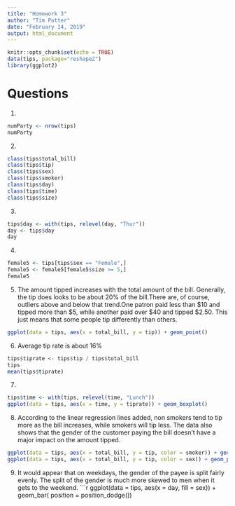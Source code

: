 ```yaml
---
title: "Homework 3"
author: "Tim Potter"
date: "February 14, 2019"
output: html_document
---
```


```r
knitr::opts_chunk$set(echo = TRUE)
data(tips, package="reshape2")
library(ggplot2)
```

# Questions

1.
```r
numParty <- nrow(tips)
numParty
```

2.
```r
class(tips$total_bill)
class(tips$tip)
class(tips$sex)
class(tips$smoker)
class(tips$day)
class(tips$time)
class(tips$size)
```

3.
```r
tips$day <- with(tips, relevel(day, "Thur"))
day <- tips$day
day

```

4.
```r

female5 <- tips[tips$sex == "Female",]
female5 <- female5[female5$size >= 5,]
female5
```

5.
The amount tipped increases with the total amount of the bill. Generally, the tip does looks to be about 20% of the bill.There are, of course, outliers above and below that trend.One patron paid less than $10 and tipped more than $5, while another paid over $40 and tipped $2.50. This just means that some people tip differently than others.
```r
ggplot(data = tips, aes(x = total_bill, y = tip)) + geom_point()
```

6. 
Average tip rate is about 16%
```r
tips$tiprate <- tips$tip / tips$total_bill
tips
mean(tips$tiprate)
```

7.
```r
tips$time <- with(tips, relevel(time, "Lunch"))
ggplot(data = tips, aes(x = time, y = tiprate)) + geom_boxplot()
```

8.
According to the linear regression lines added, non smokers tend to tip more as the bill increases, while smokers will tip less. The data also shows that the gender of the customer paying the bill doesn't have a major impact on the amount tipped.
```r
ggplot(data = tips, aes(x = total_bill, y = tip, color = smoker)) + geom_point() + geom_smooth(method = lm, se = FALSE)
ggplot(data = tips, aes(x = total_bill, y = tip, color = sex)) + geom_point() + geom_smooth(method = lm, se = FALSE)
```

9.
It would appear that on weekdays, the gender of the payee is split fairly evenly. The split of the gender is much more skewed to men when it gets to the weekend.
```r
ggplot(data = tips, aes(x = day, fill = sex)) + geom_bar( position = position_dodge())